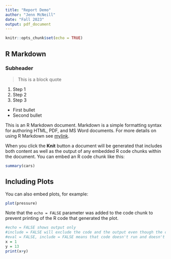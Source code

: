 ```yaml
---
title: "Report Demo"
author: "Jenn McNeill"
date: "Fall 2023"
output: pdf_document
---
```


```r
knitr::opts_chunk$set(echo = TRUE)
```

## R Markdown

### Subheader

> This is a block quote

1.  Step 1
2.  Step 2
3.  Step 3

-   First bullet
-   Second bullet

This is an R Markdown document. Markdown is a simple formatting syntax for authoring HTML, PDF, and MS Word documents. For more details on using R Markdown see [mylink](http://rmarkdown.rstudio.com).

When you click the **Knit** button a document will be generated that includes both content as well as the output of any embedded R code chunks within the document. You can embed an R code chunk like this:

```r
summary(cars)
```

## Including Plots

You can also embed plots, for example:

```r
plot(pressure)
```

Note that the `echo = FALSE` parameter was added to the code chunk to prevent printing of the R code that generated the plot.

```r

#echo = FALSE shows output only
#include = FALSE will exclude the code and the output even though the code gets run
#eval = FALSE, include = FALSE means that code doesn't run and doesn't show up
x = 1
y = 13
print(x+y)

```
